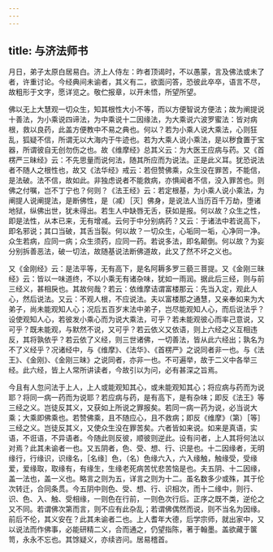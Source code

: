 ```yaml
---
---
---
```

title: 与济法师书
---



月日，弟子太原白居易白。济上人侍左：昨者顶谒时，不以愚蒙，言及佛法或未了者，许重讨论。今经典间未谕者，其义有二，欲面问答，恐彼此卒卒，语言不尽，故粗形于文字，愿详览之。敬伫报章，以开未悟，所望所望。

佛以无上大慧观一切众生，知其根性大小不等，而以方便智说方便法；故为阐提说十善法，为小乘说四谛法，为中乘说十二因缘法，为大乘说六波罗蜜法：皆对病根，救以良药，此盖方便教中不易之典也。何以？若为小乘人说大乘法，心则狂乱，狐疑不信，所谓无以大海内于牛迹也。若为大乘人说小乘法，是以秽食置于宝器，所谓彼自无创勿伤之也。故《维摩经》总其义云：为大医王应病与药。又《首楞严三昧经》云：不先思量而说何法，随其所应而为说法。正是此义耳。犹恐说法者不随人之根性也，故又《法华经》戒云：若但赞佛乘，众生没在罪苦，不能信，是法破。法不信，故如此。非独虑说者不能救病，亦惧闻者不信，没入罪苦也。则佛之付嘱，岂不丁宁也？何则？《法王经》云：若定根基，为小乘人说小乘法，为阐提人说阐提法，是断佛性，是（减）［灭］佛身，是说法人当历百千万劫，堕诸地狱，纵佛出世，犹未得出。若生人中缺唇无舌，获如是报。何以故？众生之性，即是法性，从本已来，无有增减。云何于中分别病药？又云：于诸法中若说高下，即名邪说；其口当破，其舌当裂。何以故？一切众生，心垢同一垢，心净同一净。众生若病，应同一病；众生须药，应同一药。若说多法，即名颠倒。何以故？为妄分别拆善恶法，破一切法，故随基说法断佛道故，此又了然不坏之义也。

又《金刚经》云：是法平等，无有高下，是名阿耨多罗三藐三菩提。又《金刚三昧经》云：皆以一味道终，不以小乘无有诸杂味，犹如一雨润。据此后三经，则与前三经义，甚相戾也。其故何哉？若云：依维摩诘谓富楼那云：先当入定，观此人心，然后说法。又云：不观人根，不应说法。夫以富楼那之通慧，又亲奉如来为大弟子，尚未能观知人心；况后五百岁末法中弟子，岂尽能观知人心，而后说法乎？设使观知人心，若彼发小乘心而为说大乘法，可乎？若未能观彼心而率己意说，又可乎？既未能观，与默然不说，又可乎？若云依义又依语，则上六经之义互相违反，其将孰依乎？若云依了义经，则三世诸佛，一切善法，皆从此六经出；孰名为不了义经乎？况诸经中，与《维摩》、《法华》、《首楞严》之说同者非一也。与《法王》、《金刚》、《金刚三昧》之说同者，亦非一也。不可遍举，故于二义中各举三经。此六经，皆上人常所讲读者，今故引以为问，必有甚深之旨焉。

今且有人忽问法于上人，上人或能观知其心，或未能观知其心；将应病与药而为说耶？将同一病一药而为说耶？若应病与药，是有高下，是有杂味；即反《法王》等三经之义。岂徒反其义，又获如上所说之罪报矣。若同一病一药为说，必当说大乘；大乘即佛乘也。若赞佛乘，且不随应心，且不救病；即反《维摩》（第）［等］三经之义。岂徒反其义，又使众生没在罪苦矣。六者皆如来说。如来是真语，实语，不诳语，不异语者。今随此则反彼，顺彼则逆此。设有问者，上人其将何法以对焉？此其未谕者一也。又五阴者，色、受、想、行、识是也。十二因缘者，无明缘行，行缘识，识缘名，［名缘］色，（名）色缘六入，六入缘触，触缘受，受缘爱，爱缘取，取缘有，有缘生，生缘老死病苦忧悲苦恼是也。夫五阴、十二因缘，盖一法也，盖一义也。略言之则为五，详言之则为十二。虽名数多少或殊，其于伦次转迁，合同条贯。今五阴中则色、受、想、行、识相次，而十二缘中，则行、识、色、入、触、受相缘，一则色在行前，一则色次行后。正序之既不类，逆伦之又不同。若谓佛次第而言，则不应有此杂乱；若谓佛偶然而说，则不当名为因缘。前后不伦，其义安在？此其未谕者二也。上人耆年大德，后学宗师，就出家中，又以说法而作佛事，必能研精二义，合而通之，仍望指陈，著于翰墨。盖欲藏于箧笥，永永不忘也。其馀疑义，亦续咨问。居易稽首。